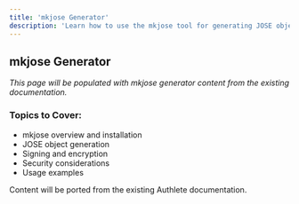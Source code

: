 ```yaml
---
title: 'mkjose Generator'
description: 'Learn how to use the mkjose tool for generating JOSE objects'
---
```


## mkjose Generator

*This page will be populated with mkjose generator content from the existing documentation.*

### Topics to Cover:
- mkjose overview and installation
- JOSE object generation
- Signing and encryption
- Security considerations
- Usage examples

<Note>
Content will be ported from the existing Authlete documentation.
</Note>
